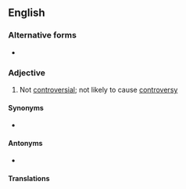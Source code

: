 ==English==

===Alternative forms===
* {{l|en|non-controversial}}

===Adjective===
{{en-adj}}

# Not [[controversial]]; not likely to cause [[controversy]]

====Synonyms====
* {{l|en|uncontroversial}} {{qualifier|more common}}

====Antonyms====
* {{l|en|controversial}}

====Translations====
{{trans-see|uncontroversial}}